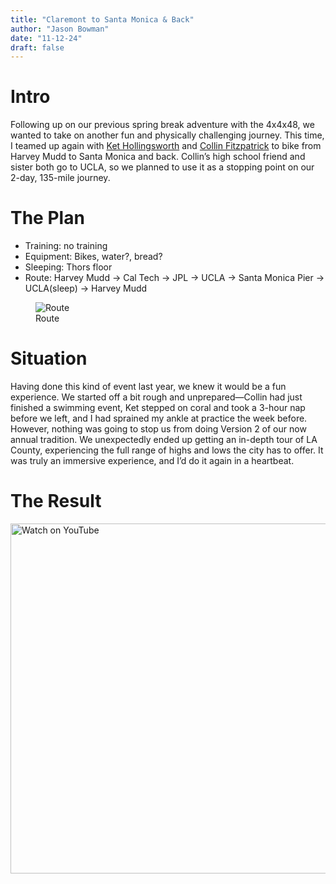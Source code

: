 ```yaml
---
title: "Claremont to Santa Monica & Back"
author: "Jason Bowman"
date: "11-12-24"
draft: false
---
```

# Intro
Following up on our previous spring break adventure with the 4x4x48, we wanted to take on another fun and physically challenging journey. This time, I teamed up again with [Ket Hollingsworth](https://www.linkedin.com/in/ket-hollingsworth/) and [Collin Fitzpatrick](https://www.linkedin.com/in/collin-fitzpatrick-2155a9222/) to bike from Harvey Mudd to Santa Monica and back. Collin’s high school friend and sister both go to UCLA, so we planned to use it as a stopping point on our 2-day, 135-mile journey.

# The Plan
- Training: no training
- Equipment: Bikes, water?, bread?
- Sleeping: Thors floor
- Route: Harvey Mudd -> Cal Tech -> JPL -> UCLA -> Santa Monica Pier -> UCLA(sleep) -> Harvey Mudd

![Route](images/map_claremont-sm.jpeg)

# Situation
Having done this kind of event last year, we knew it would be a fun experience. We started off a bit rough and unprepared—Collin had just finished a swimming event, Ket stepped on coral and took a 3-hour nap before we left, and I had sprained my ankle at practice the week before. However, nothing was going to stop us from doing Version 2 of our now annual tradition. We unexpectedly ended up getting an in-depth tour of LA County, experiencing the full range of highs and lows the city has to offer. It was truly an immersive experience, and I’d do it again in a heartbeat.

# The Result
<a href="https://youtu.be/lf9WsE66T4Y?si=XobELmKbgYPL-w4h&t=1" target="_blank">
  <img src="https://img.youtube.com/vi/lf9WsE66T4Y/0.jpg" alt="Watch on YouTube" width="560" />
</a>
